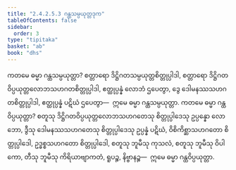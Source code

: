 ```yaml
---
title: "2.4.2.5.3 ဂန္ထသမ္ပယုတ္တဒုက"
tableOfContents: false
sidebar:
  order: 3
type: "tipitaka"
basket: "ab"
book: "dhs"
---
```



<DynamicBreadcrumb />

<Division number="1493" book="dhs" e="ch" v="29" p="282">

<Paragraph number="2204" book="dhs">
ကတမေ ဓမ္မာ ဂန္ထသမ္ပယုတ္တာ? စတ္တာရော ဒိဋ္ဌိဂတသမ္ပယုတ္တစိတ္တုပ္ပါဒါ, စတ္တာရော ဒိဋ္ဌိဂတဝိပ္ပယုတ္တလောဘသဟဂတစိတ္တုပ္ပါဒါ, ဧတ္ထုပ္ပန္နံ လောဘံ ဌပေတွာ, ဒွေ ဒေါမနဿသဟဂတစိတ္တုပ္ပါဒါ, ဧတ္ထုပ္ပန္နံ ပဋိဃံ ဌပေတွာ—  ဣမေ ဓမ္မာ ဂန္ထသမ္ပယုတ္တာ.
</Paragraph>

</Division>
<Division number="1494" book="dhs" e="ch" v="29" p="282">

<Paragraph number="2205" book="dhs">
ကတမေ ဓမ္မာ ဂန္ထဝိပ္ပယုတ္တာ? စတူသု ဒိဋ္ဌိဂတဝိပ္ပယုတ္တလောဘသဟဂတေသု စိတ္တုပ္ပါဒေသု ဥပ္ပန္နော လောဘော, ဒွီသု ဒေါမနဿသဟဂတေသု စိတ္တုပ္ပါဒေသု ဥပ္ပန္နံ ပဋိဃံ, ဝိစိကိစ္ဆာသဟဂတော စိတ္တုပ္ပါဒေါ, ဥဒ္ဓစ္စသဟဂတော စိတ္တုပ္ပါဒေါ, စတူသု ဘူမီသု ကုသလံ, စတူသု ဘူမီသု ဝိပါကော, တီသု ဘူမီသု ကိရိယာဗျာကတံ, ရူပဉ္စ, နိဗ္ဗာနဉ္စ—  ဣမေ ဓမ္မာ ဂန္ထဝိပ္ပယုတ္တာ.
</Paragraph>
</Division>